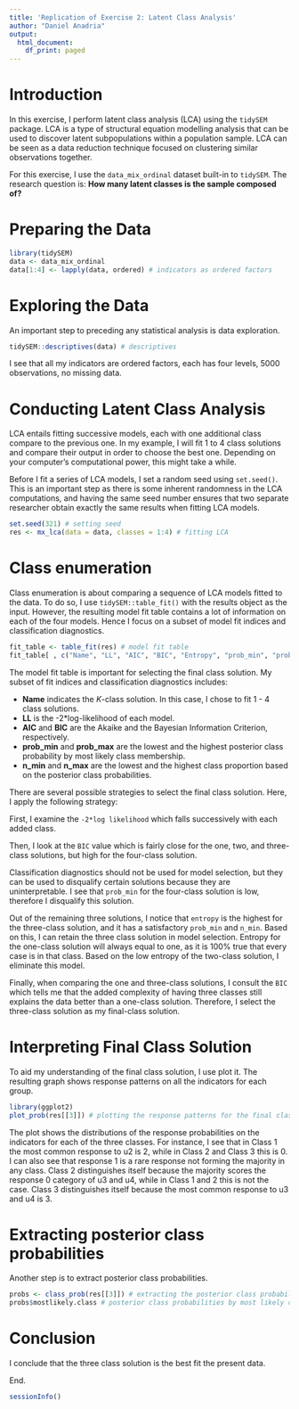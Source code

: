 ```yaml
---
title: 'Replication of Exercise 2: Latent Class Analysis'
author: "Daniel Anadria"
output:
  html_document:
    df_print: paged
---
```


# Introduction

In this exercise, I perform latent class analysis (LCA) using the `tidySEM` package. LCA is a type of structural equation modelling analysis that can be used to discover latent subpopulations within a population sample. LCA can be seen as a data reduction technique focused on clustering similar observations together.

For this exercise, I use the `data_mix_ordinal` dataset built-in to `tidySEM`. The research question is: **How many latent classes is the sample composed of?**

# Preparing the Data

```r
library(tidySEM)
data <- data_mix_ordinal
data[1:4] <- lapply(data, ordered) # indicators as ordered factors
```

# Exploring the Data

An important step to preceding any statistical analysis is data exploration.

```r
tidySEM::descriptives(data) # descriptives
```

I see that all my indicators are ordered factors, each has four levels, 5000 observations, no missing data. 

# Conducting Latent Class Analysis

LCA entails fitting successive models, each with one additional class compare to the previous one. In my example, I will fit 1 to 4 class solutions and compare their output in order to choose the best one.
Depending on your computer's computational power, this might take a while.

Before I fit a series of LCA models, I set a random seed using `set.seed()`. This is an important step as there is some inherent randomness in the LCA computations, and having the same seed number ensures that two separate researcher obtain exactly the same results when fitting LCA models.

```r
set.seed(321) # setting seed 
res <- mx_lca(data = data, classes = 1:4) # fitting LCA 
```

# Class enumeration

Class enumeration is about comparing a sequence of LCA models fitted to the data. To do so, I use `tidySEM::table_fit()` with the results object as the input. However, the resulting model fit table contains a lot of information on each of the four models.
Hence I focus on a subset of model fit indices and classification diagnostics.

```r
fit_table <- table_fit(res) # model fit table
fit_table[ , c("Name", "LL", "AIC", "BIC", "Entropy", "prob_min", "prob_max", "n_min", "n_max")] # a selection from the model fit table
```
The model fit table is important for selecting the final class solution.
My subset of fit indices and classification diagnostics includes:

- **Name** indicates the $K$-class solution.
In this case, I chose to fit 1 - 4 class solutions.
- **LL** is the -2*log-likelihood of each model.
- **AIC** and **BIC** are the Akaike 
and the Bayesian Information Criterion, respectively.
- **prob_min** and **prob_max** are 
the lowest and the highest posterior class probability
by most likely class membership.
- **n_min** and **n_max** are the lowest and the highest
class proportion based on the posterior class probabilities.

There are several possible strategies to select the final class solution.
Here, I apply the following strategy: 

First, I examine the `-2*log likelihood` which falls successively with each added class.

Then, I look at the `BIC` value which is fairly close for the one, two, and three-class solutions, but high for the four-class solution.

Classification diagnostics should not be used for model selection, but they can be used to disqualify certain solutions because they are uninterpretable. I see that `prob_min` for the four-class solution is low, therefore I disqualify this solution.

Out of the remaining three solutions, I notice that `entropy` is the highest for the three-class solution,
and it has a satisfactory `prob_min` and `n_min`. Based on this, I can retain the three class solution in model selection.
Entropy for the one-class solution will always equal to one, as it is 100% true that every case is in that class.
Based on the low entropy of the two-class solution, I eliminate this model.

Finally, when comparing the one and three-class solutions, I consult the `BIC` which tells me that the added complexity
of having three classes still explains the data better than a one-class solution.
Therefore, I select the three-class solution as my final-class solution.

# Interpreting Final Class Solution

To aid my understanding of the final class solution, I use plot it. 
The resulting graph shows response patterns on all the indicators for each group.

```r
library(ggplot2)
plot_prob(res[[3]]) # plotting the response patterns for the final class solution
```
The plot shows the distributions of the response probabilities on the indicators
for each of the three classes.
For instance, I see that in Class 1 the most common response to u2 is 2,
while in Class 2 and Class 3 this is 0.
I can also see that response 1 is a rare response not forming the majority in 
any class.
Class 2 distinguishes itself because the majority scores the response 0 category of u3 and u4,
while in Class 1 and 2 this is not the case.
Class 3 distinguishes itself because the most common response to u3 and u4 is 3.


# Extracting posterior class probabilities

Another step is to extract posterior class probabilities.

```r
probs <- class_prob(res[[3]]) # extracting the posterior class probabilities of the final class solution
probs$mostlikely.class # posterior class probabilities by most likely class membership
```

# Conclusion

I conclude that the three class solution is the best fit the present data.

End.

```r
sessionInfo()
```

